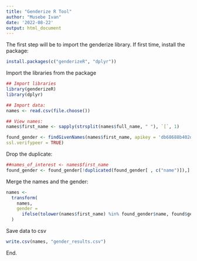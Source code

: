 ```yaml
---
title: "Genderize R Tool"
author: "Musebe Ivan"
date: '2022-08-22'
output: html_document
---
```


The first step will be to import the genderize library. If first time, install the package:
```r
install.packages(c("genderizeR", "dplyr"))
```

Import the libraries from the package
```r
## Import libraries
library(genderizeR)
library(dplyr)
```

```r
## Import data:
names <- read.csv(file.choose())
```

```r
## View names:
names$first_name <- sapply(strsplit(names$full_name, " "), `[`, 1)
```

```r
found_gender <- findGivenNames(names$first_name, apikey = 'db68688b402d65e8fb5f28674e7dada6', queryLength = 10, progress = TRUE,
ssl.verifypeer = TRUE)
```
Drop the duplicate:
```r
##names_of_interest <- names$first_name
found_gender <- found_gender[!duplicated(found_gender[ , c("name")]),]
```

Merge the names and the gender:
```r
names <- 
  transform(
    names,
    gender = 
      ifelse(tolower(names$first_name) %in% found_gender$name, found$gender, NA)
  )
```

Save data to csv
```r
write.csv(names, "gender_results.csv")
```

End.